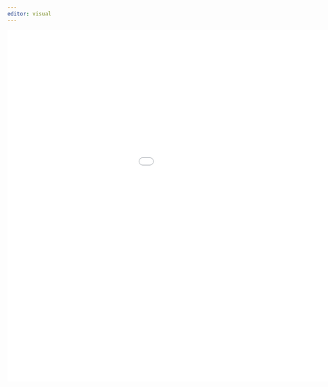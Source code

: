 ```yaml
---
editor: visual
---
```


```{=html}
<!DOCTYPE html>
<html>
  
<head>
    <title>PDF in HTML</title>
</head>
  
<body>
    <left>
        <embed src="Nish_CV.pdf"
        width="1200" 
                height="800">
    </left>
</body>
</html>
```
